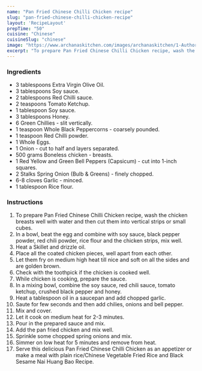 ---
name: "Pan Fried Chinese Chilli Chicken recipe"
slug: "pan-fried-chinese-chilli-chicken-recipe"
layout: 'RecipeLayout'
prepTime: "50"
cuisine: "Chinese"
cuisineSlug: "chinese"
image: "https://www.archanaskitchen.com/images/archanaskitchen/1-Author/Pooja_Nadkarni/Non_Deep_fried_Chili_Chicken.jpg"
excerpt: "To prepare Pan Fried Chinese Chilli Chicken recipe, wash the chicken breasts well with water and then cut them into vertical strips or small cubes"
---

### Ingredients

- 3 tablespoons Extra Virgin Olive Oil.
- 3 tablespoons Soy sauce.
- 2 tablespoons Red Chilli sauce.
- 2 teaspoons Tomato Ketchup.
- 1 tablespoon Soy sauce.
- 3 tablespoons Honey.
- 6 Green Chillies - slit vertically.
- 1 teaspoon Whole Black Peppercorns - coarsely pounded.
- 1 teaspoon Red Chilli powder.
- 1 Whole Eggs.
- 1 Onion - cut to half and layers separated.
- 500 grams Boneless chicken - breasts.
- 1 Red Yellow and Green Bell Peppers (Capsicum) - cut into 1-inch squares.
- 2 Stalks Spring Onion (Bulb & Greens) - finely chopped.
- 6-8 cloves Garlic - minced.
- 1 tablespoon Rice flour.

### Instructions

1. To prepare Pan Fried Chinese Chilli Chicken recipe, wash the chicken breasts well with water and then cut them into vertical strips or small cubes.
1. In a bowl, beat the egg and combine with soy sauce, black pepper powder, red chili powder, rice flour and the chicken strips, mix well.
1. Heat a Skillet and drizzle oil.
1. Place all the coated chicken pieces, well apart from each other.
1. Let them fry on medium high heat till nice and soft on all the sides and are golden brown.
1. Check with the toothpick if the chicken is cooked well.
1. While chicken is cooking, prepare the sauce.
1. In a mixing bowl, combine the soy sauce, red chili sauce, tomato ketchup, crushed black pepper and honey.
1. Heat a tablespoon oil in a saucepan and add chopped garlic.
1. Saute for few seconds and then add chilies, onions and bell pepper.
1. Mix and cover.
1. Let it cook on medium heat for 2-3 minutes.
1. Pour in the prepared sauce and mix.
1. Add the pan fried chicken and mix well.
1. Sprinkle some chopped spring onions and mix.
1. Simmer on low heat for 5 minutes and remove from heat.
1. Serve this delicious Pan Fried Chinese Chilli Chicken as an appetizer or make a meal with plain rice/Chinese Vegetable Fried Rice and Black Sesame Nai Huang Bao Recipe.
